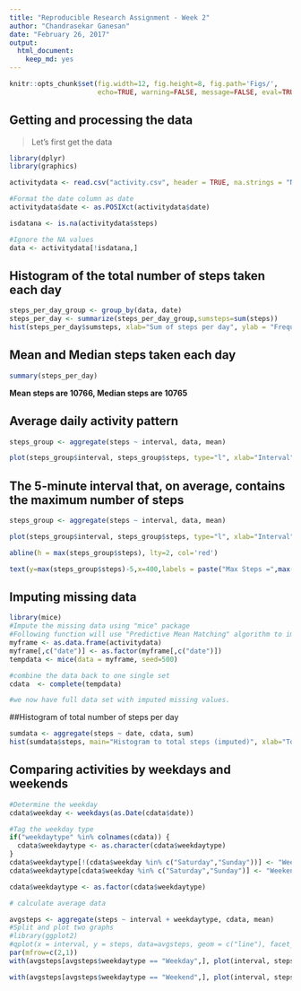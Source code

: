 ```yaml
---
title: "Reproducible Research Assignment - Week 2"
author: "Chandrasekar Ganesan"
date: "February 26, 2017"
output: 
  html_document: 
    keep_md: yes
---
```


```r
knitr::opts_chunk$set(fig.width=12, fig.height=8, fig.path='Figs/',
                      echo=TRUE, warning=FALSE, message=FALSE, eval=TRUE)
```

## Getting and processing the data

>Let's first get the data

```r
library(dplyr)
library(graphics)

activitydata <- read.csv("activity.csv", header = TRUE, na.strings = "NA")

#Format the date column as date
activitydata$date <- as.POSIXct(activitydata$date)

isdatana <- is.na(activitydata$steps)

#Ignore the NA values
data <- activitydata[!isdatana,]
```

## Histogram of the total number of steps taken each day

```r
steps_per_day_group <- group_by(data, date)
steps_per_day <- summarize(steps_per_day_group,sumsteps=sum(steps))
hist(steps_per_day$sumsteps, xlab="Sum of steps per day", ylab = "Frequency", main="Histogram of number of steps per day")

```

## Mean and Median steps taken each day
```r
summary(steps_per_day)

```

**Mean steps are 10766, Median steps are 10765**

## Average daily activity pattern

```r
steps_group <- aggregate(steps ~ interval, data, mean)

plot(steps_group$interval, steps_group$steps, type="l", xlab="Interval", ylab="Average steps", main="Average daily activity pattern")

```


## The 5-minute interval that, on average, contains the maximum number of steps

```r
steps_group <- aggregate(steps ~ interval, data, mean)

plot(steps_group$interval, steps_group$steps, type="l", xlab="Interval", ylab="Average steps", main="Average daily activity pattern")

abline(h = max(steps_group$steps), lty=2, col='red')

text(y=max(steps_group$steps)-5,x=400,labels = paste("Max Steps =",max(steps_group$steps),sep=" "))
```

## Imputing missing data
```r
library(mice)
#Impute the missing data using "mice" package
#Following function will use "Predictive Mean Matching" algorithm to impute NA()s.
myframe <- as.data.frame(activitydata)
myframe[,c("date")] <- as.factor(myframe[,c("date")])
tempdata <- mice(data = myframe, seed=500)

#combine the data back to one single set
cdata  <- complete(tempdata)

#we now have full data set with imputed missing values.
```

##Histogram of total number of steps per day
```r
sumdata <- aggregate(steps ~ date, cdata, sum)
hist(sumdata$steps, main="Histogram to total steps (imputed)", xlab="Total number of steps in a day")
```

## Comparing activities by weekdays and weekends

```r
#Determine the weekday
cdata$weekday <- weekdays(as.Date(cdata$date))

#Tag the weekday type
if("weekdaytype" %in% colnames(cdata)) {
  cdata$weekdaytype <- as.character(cdata$weekdaytype)
}
cdata$weekdaytype[!(cdata$weekday %in% c("Saturday","Sunday"))] <- "Weekday"
cdata$weekdaytype[cdata$weekday %in% c("Saturday","Sunday")] <- "Weekend"

cdata$weekdaytype <- as.factor(cdata$weekdaytype)

# calculate average data

avgsteps <- aggregate(steps ~ interval + weekdaytype, cdata, mean)
#Split and plot two graphs
#library(ggplot2)
#qplot(x = interval, y = steps, data=avgsteps, geom = c("line"), facet_wrap(. ~ weekdaytype, ncol=2))
par(mfrow=c(2,1))
with(avgsteps[avgsteps$weekdaytype == "Weekday",], plot(interval, steps, type="l", ylab="Number of steps", main="Weekday trend"))

with(avgsteps[avgsteps$weekdaytype == "Weekend",], plot(interval, steps, type="l", ylab="Number of steps", main="Weekend trend"))

```

